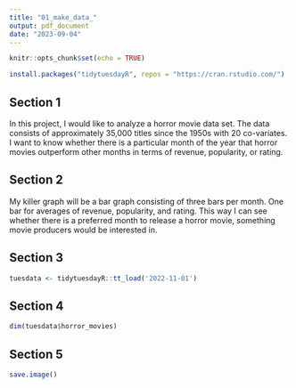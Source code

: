 ---
title: "01_make_data_"
output: pdf_document
date: "2023-09-04"
---

```{r setup, include=FALSE}
knitr::opts_chunk$set(echo = TRUE)
```
```{r}
install.packages("tidytuesdayR", repos = "https://cran.rstudio.com/")
```
## Section 1
In this project, I would like to analyze a horror movie data set. The data consists of approximately 35,000 titles since the 1950s with 20 co-variates. I want to know whether there is a particular month of the year that horror movies outperform other months in terms of revenue, popularity, or rating.

## Section 2
My killer graph will be a bar graph consisting of three bars per month. One bar for averages of revenue, popularity, and rating. This way I can see whether there is a preferred month to release a horror movie, something movie producers would be interested in.


## Section 3

```{r}
tuesdata <- tidytuesdayR::tt_load('2022-11-01')
```
## Section 4
```{r}
dim(tuesdata$horror_movies)
```
## Section 5
```{r}
save.image()
```

